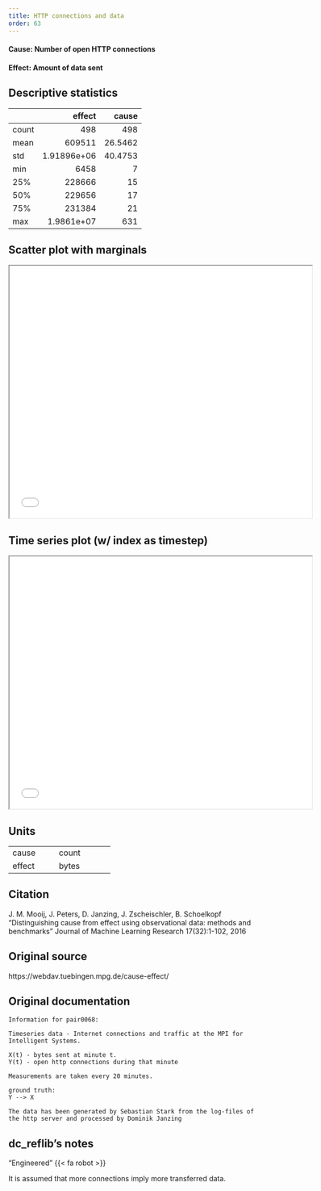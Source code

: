 ```yaml
---
title: HTTP connections and data
order: 63
---
```


#### **Cause**: Number of open HTTP connections
#### **Effect**: Amount of data sent

## Descriptive statistics
|       |           effect |    cause |
|:------|-----------------:|---------:|
| count |    498           | 498      |
| mean  | 609511           |  26.5462 |
| std   |      1.91896e+06 |  40.4753 |
| min   |   6458           |   7      |
| 25%   | 228666           |  15      |
| 50%   | 229656           |  17      |
| 75%   | 231384           |  21      |
| max   |      1.9861e+07  | 631      |

## Scatter plot with marginals

```{=html}
<iframe width=600 height=500 src="plots/scatter_0068.html"></iframe>
```

## Time series plot (w/ index as timestep)

```{=html}
<iframe width=600 height=500 src="plots/series_0068.html"></iframe>
```

## Units
+----------+-----------------+
| cause    | count           |
+----------+-----------------+
| effect   | bytes           |
+----------+-----------------+


## Citation
J. M. Mooij, J. Peters, D. Janzing, J. Zscheischler, B. Schoelkopf
"Distinguishing cause from effect using observational data: methods and benchmarks"
Journal of Machine Learning Research 17(32):1-102, 2016

## Original source
https://webdav.tuebingen.mpg.de/cause-effect/

## Original documentation
```
Information for pair0068:

Timeseries data - Internet connections and traffic at the MPI for Intelligent Systems.

X(t) - bytes sent at minute t.
Y(t) - open http connections during that minute 

Measurements are taken every 20 minutes. 

ground truth:
Y --> X

The data has been generated by Sebastian Stark from the log-files of the http server and processed by Dominik Janzing 

```


## dc_reflib's notes
::: {.callout-note title="Operational Causality"}
"Engineered" {{< fa robot >}}

It is assumed that more connections imply more transferred data.
:::
